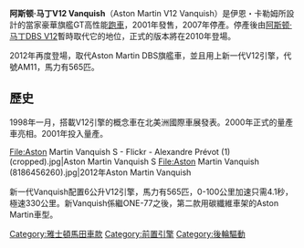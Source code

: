 {{unreferenced|time=2015-08-04T04:24:23+00:00}}
{{noteTA
|1=zh-cn:阿斯顿·马丁; zh-hk:雅士頓馬田; zh-tw:奧斯頓馬丁
}}
{{Infobox Automobile
|image=[[File:SC06_Aston_Martin_Vanquish_green.jpg|250px]]
|name=Aston Martin V12 Vanquish
|manufacturer=[[Aston_Martin|Aston Martin Lagonda Limited]]
|class=[[Grand_Tourer|Grand Tourer]]
|production=2001年–2007年/2012年-
|predecessor=[[Aston_Martin_Virage|Virage/V8 Vantage]]
|successor=[[Aston_Martin_DBS_V12|Aston Martin DBS V12]]
|body_style=  [[coupe|coupe]] 
|layout=[[FR_layout|FR]]<br />前置引擎後輪驅動
|engine=5.9 L [[V12|V12]]/6.0 V12
|length=4666 mm (184 in)
|width=1923 mm (76 in)
|height=1318 mm (52 in)
|wheelbase=2690 mm (106 in)
|weight=1835 kg (4045 lb)
|similar=[[Ferrari_575M_Maranello|Ferrari 575M Maranello]]/Ferrari F12
}}
'''阿斯顿·马丁V12 Vanquish'''（Aston Martin V12 Vanquish）是伊恩・卡勒姆所設計的當家豪華旗艦GT高性能[[跑車|跑車]]，2001年發售，2007年停產。停產後由[[阿斯顿·马丁DBS_V12|阿斯顿·马丁DBS V12]]暫時取代它的地位，正式的版本將在2010年登場。

2012年再度登場，取代Aston Martin DBS旗艦車，並且用上新一代V12引擎，代號AM11，馬力有565匹。

== 歷史 ==
1998年一月，搭載V12引擎的概念車在北美洲國際車展發表。2000年正式的量產車亮相。2001年投入量產。
<gallery>
File:Aston Martin Vanquish S - Flickr - Alexandre Prévot (1) (cropped).jpg|Aston Martin Vanquish S
File:Aston Martin Vanquish (8186456260).jpg|2012年Aston Martin Vanquish
</gallery>
新一代Vanquish配置6公升V12引擎，馬力有565匹，0-100公里加速只需4.1秒，極速330公里。新Vanquish係繼ONE-77之後，第二款用碳纖維車架的Aston Martin車型。

[[Category:雅士頓馬田車款|Category:雅士頓馬田車款]]
[[Category:前置引擎|Category:前置引擎]]
[[Category:後輪驅動|Category:後輪驅動]]